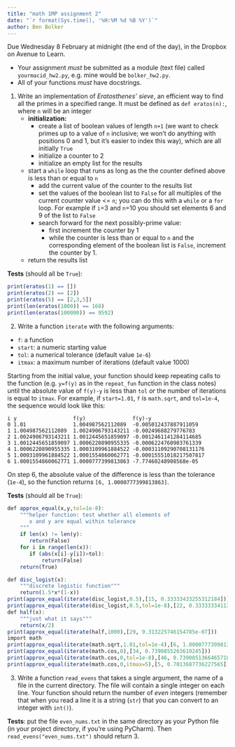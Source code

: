 ```yaml
---
title: "math 1MP assignment 2"
date: "`r format(Sys.time(), '%H:%M %d %B %Y')`"
author: Ben Bolker
---
```


Due Wednesday 8 February at midnight (the end of the day), in the Dropbox on Avenue to Learn.

- Your assignment *must* be submitted as a module (text file) called `yourmacid_hw2.py`, e.g. mine would be `bolker_hw2.py`.
- All of your functions *must* have docstrings.

1. Write an implementation of *Eratosthenes' sieve*, an efficient way to find all the primes in a specified range.  It must be defined as `def eratos(n):`, where `n` will be an integer
    - **initialization:**
    	- create a list of boolean values of length `n+1` (we want to check primes up to a value of `n` inclusive; we won't do anything with positions 0 and 1, but it's easier to index this way), which are all initially `True`
		- initialize a counter to 2
		- initialize an empty list for the results
	- start a `while` loop that runs as long as the the counter defined above is less than or equal to `n`
	    - add the current value of the counter to the results list
		- set the values of the boolean list to `False` for all multiples of the current counter value <= `n`; you can do this with a `while` or a `for` loop. For example if `i`=3 and `n`=10 you should set elements 6 and 9 of the list to `False`
		- search forward for the next possibly-prime value:
		    - first increment the counter by 1
			- while the counter is less than or equal to `n` and the corresponding element of the boolean list is `False`, increment the counter by 1.
    - return the results list
	
**Tests** (should all be `True`):
```r
print(eratos(1) == [])
print(eratos(2) == [2])
print(eratos(5) == [2,3,5])
print(len(eratos(1000)) == 168)
print(len(eratos(100000)) == 9592)
```

2. Write a function `iterate` with the following arguments:

- `f`: a function
- `start`: a numeric starting value
- `tol`: a numerical tolerance (default value `1e-6`)
- `itmax`: a maximum number of iterations (default value 1000)

Starting from the initial value, your function should keep repeating calls to the function (e.g. `y=f(y)` as in the `repeat_fun` function in the class notes) until the absolute value of `f(y)-y` is less than `tol` *or* the number of iterations is equal to `itmax`. For example, if `start=1.01`, `f` is `math.sqrt`, and `tol=1e-4`, the sequence would look like this:

```
i y                  f(y)               f(y)-y
0 1.01               1.004987562112089  -0.005012437887911059
1 1.004987562112089  1.0024906793143211 -0.00249688279776783
2 1.0024906793143211 1.0012445651859097 -0.0012461141284114685
3 1.0012445651859097 1.0006220890955335 -0.0006224760903761339
4 1.0006220890955335 1.0003109961884522 -0.00031109290708131176
5 1.0003109961884522 1.0001554860062771 -0.00015551018217507817
6 1.0001554860062771 1.0000777399813863 -7.77460248908568e-05
```
On step 6, the absolute value of the difference is less than the tolerance (`1e-4`), so the function returns `[6, 1.0000777399813863]`.

**Tests** (should all be `True`):
```r
def approx_equal(x,y,tol=1e-8):
    """helper function: test whether all elements of
       x and y are equal within tolerance
    """
    if len(x) != len(y):
       return(False)
    for i in range(len(x)):
       if (abs(x[i]-y[i])>tol):
           return(False)
    return(True)

def disc_logist(x):
    """discrete logistic function"""
    return(1.5*x*(1-x))
print(approx_equal(iterate(disc_logist,0.5),[15, 0.33333433255312184]))
print(approx_equal(iterate(disc_logist,0.5,tol=1e-8),[22, 0.33333334113969143]))
def half(x):
    """just what it says"""
    return(x/2)
print(approx_equal(iterate(half,1000),[29, 9.313225746154785e-07]))
import math
print(approx_equal(iterate(math.sqrt,1.01,tol=1e-4),[6, 1.0000777399813863]))
print(approx_equal(iterate(math.cos,0),[34, 0.7390855263619245]))
print(approx_equal(iterate(math.cos,0,tol=1e-8),[46, 0.7390851366465718]))
print(approx_equal(iterate(math.cos,0,itmax=5),[5, 0.7013687736227565]))
```

3. Write a function `read_evens` that takes a single argument, the name of a file in the current directory. The file will contain a single integer on each line. Your function should return the number of *even* integers (remember that when you read a line it is a string (`str`) that you can convert to an integer with `int()`).

**Tests**: put the file `even_nums.txt` in the same directory as your Python file (in your project directory, if you're using PyCharm). Then `read_evens("even_nums.txt")` should return 3.
